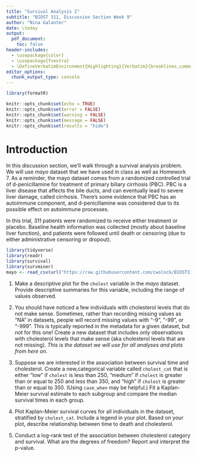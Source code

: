 ```yaml
---
title: "Survival Analysis I"
subtitle: "BIOST 311, Discussion Section Week 9"
author: "Nina Galanter"
date: \today
output: 
  pdf_document:
    toc: false
header-includes:
  - \usepackage{color}
  - \usepackage{fvextra}
  - \DefineVerbatimEnvironment{Highlighting}{Verbatim}{breaklines,commandchars=\\\{\}}
editor_options: 
  chunk_output_type: console
---
```


```r
library(formatR)

knitr::opts_chunk$set(echo = TRUE)
knitr::opts_chunk$set(error = FALSE)
knitr::opts_chunk$set(warning = FALSE)
knitr::opts_chunk$set(message = FALSE)
knitr::opts_chunk$set(results = "hide")
```

# Introduction

In this discussion section, we'll walk through a survival analysis problem. We will use *mayo* dataset that we have used in class as well as Homework 7. As a reminder, the mayo dataset comes from a randomized controlled trial of d-penicillamine for treatment of primary biliary cirrhosis (PBC). PBC is a liver disease that affects the bile ducts, and can eventually lead to severe liver damage, called cirrhosis. There’s some evidence that PBC has an autoimmune component, and d-penicillamine was considered due to its possible effect on autoimmune processes.

In this trial, 311 patients were randomized to receive either treatment or placebo. Baseline health information was collected (mostly about baseline liver function), and patients were followed until death or censoring (due to either administrative censoring or dropout).

```r
library(tidyverse)
library(readr)
library(survival)
library(survminer)
mayo <- read_csv(url("https://raw.githubusercontent.com/cwolock/BIOST311/main/Datasets/mayo.csv"))
```


1. Make a descriptive plot for the `cholest` variable in the *mayo* dataset. Provide descriptive summaries for this variable, including the range of values observed.

2. You should have noticed a few individuals with cholesterol levels that do not make sense. Sometimes, rather than recording missing values as "NA" in datasets, people will record missing values with "-9", "-99", or "-999". This is typically reported in the metadata for a given dataset, but not for this one! Create a new dataset that includes only observations with cholesterol levels that make sense (aka cholesterol levels that are not missing). *This is the dataset we will use for all analyses and plots from here on.*

3. Suppose we are interested in the association between survival time and cholesterol. Create a new,categorical variable called `cholest_cat` that is either "low" if `cholest` is less than 250, "medium" if `cholest` is greater than or equal to 250 and less than 350, and "high" if `cholest` is greater than or equal to 350. (Using `case_when` may be helpful.) Fit a Kaplan-Meier survival estimate to each subgroup and compare the median survival times in each group.


4. Plot Kaplan-Meier survival curves for all individuals in the dataset, stratified by `cholest_cat`. Include a legend in your plot. Based on your plot, describe relationship between time to death and cholesterol.

5. Conduct a log-rank test of the association between cholesterol category and survival. What are the degrees of freedom? Report and interpret the p-value.



